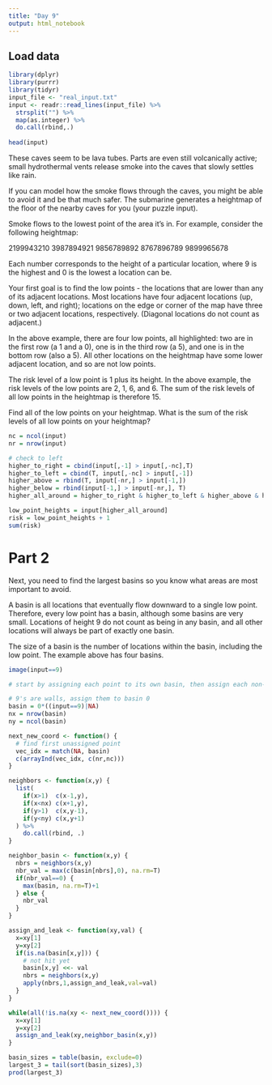 ```yaml
---
title: "Day 9"
output: html_notebook
---
```




## Load data

```r
library(dplyr)
library(purrr)
library(tidyr)
input_file <- "real_input.txt"
input <- readr::read_lines(input_file) %>%
  strsplit("") %>%
  map(as.integer) %>%
  do.call(rbind,.)
  
head(input)
```


These caves seem to be lava tubes. Parts are even still volcanically active; small hydrothermal vents release smoke into the caves that slowly settles like rain.

If you can model how the smoke flows through the caves, you might be able to avoid it and be that much safer. The submarine generates a heightmap of the floor of the nearby caves for you (your puzzle input).

Smoke flows to the lowest point of the area it's in. For example, consider the following heightmap:

2199943210
3987894921
9856789892
8767896789
9899965678

Each number corresponds to the height of a particular location, where 9 is the highest and 0 is the lowest a location can be.

Your first goal is to find the low points - the locations that are lower than any of its adjacent locations. Most locations have four adjacent locations (up, down, left, and right); locations on the edge or corner of the map have three or two adjacent locations, respectively. (Diagonal locations do not count as adjacent.)

In the above example, there are four low points, all highlighted: two are in the first row (a 1 and a 0), one is in the third row (a 5), and one is in the bottom row (also a 5). All other locations on the heightmap have some lower adjacent location, and so are not low points.

The risk level of a low point is 1 plus its height. In the above example, the risk levels of the low points are 2, 1, 6, and 6. The sum of the risk levels of all low points in the heightmap is therefore 15.

Find all of the low points on your heightmap. What is the sum of the risk levels of all low points on your heightmap?


```r
nc = ncol(input)
nr = nrow(input)

# check to left
higher_to_right = cbind(input[,-1] > input[,-nc],T)
higher_to_left = cbind(T, input[,-nc] > input[,-1])
higher_above = rbind(T, input[-nr,] > input[-1,])
higher_below = rbind(input[-1,] > input[-nr,], T)
higher_all_around = higher_to_right & higher_to_left & higher_above & higher_below
```


```r
low_point_heights = input[higher_all_around]
risk = low_point_heights + 1
sum(risk)
```

# Part 2 

Next, you need to find the largest basins so you know what areas are most important to avoid.

A basin is all locations that eventually flow downward to a single low point. Therefore, every low point has a basin, although some basins are very small. Locations of height 9 do not count as being in any basin, and all other locations will always be part of exactly one basin.

The size of a basin is the number of locations within the basin, including the low point. The example above has four basins.

```r
image(input==9)
```

```r
# start by assigning each point to its own basin, then assign each non-9 to the lowest non-9 it touches

# 9's are walls, assign them to basin 0
basin = 0*((input==9)|NA)
nx = nrow(basin)
ny = ncol(basin)

next_new_coord <- function() {
  # find first unassigned point
  vec_idx = match(NA, basin)
  c(arrayInd(vec_idx, c(nr,nc)))
}

neighbors <- function(x,y) {
  list(
    if(x>1)  c(x-1,y),
    if(x<nx) c(x+1,y),
    if(y>1)  c(x,y-1),
    if(y<ny) c(x,y+1)
  ) %>%
    do.call(rbind, .)
}

neighbor_basin <- function(x,y) {
  nbrs = neighbors(x,y)
  nbr_val = max(c(basin[nbrs],0), na.rm=T)
  if(nbr_val==0) {
    max(basin, na.rm=T)+1
  } else {
    nbr_val
  }
}

assign_and_leak <- function(xy,val) {
  x=xy[1]
  y=xy[2]
  if(is.na(basin[x,y])) {
    # not hit yet
    basin[x,y] <<- val
    nbrs = neighbors(x,y)
    apply(nbrs,1,assign_and_leak,val=val)
  }
}
```


```r
while(all(!is.na(xy <- next_new_coord()))) {
  x=xy[1]
  y=xy[2]
  assign_and_leak(xy,neighbor_basin(x,y))
}
```


```r
basin_sizes = table(basin, exclude=0)
largest_3 = tail(sort(basin_sizes),3)
prod(largest_3)
```
